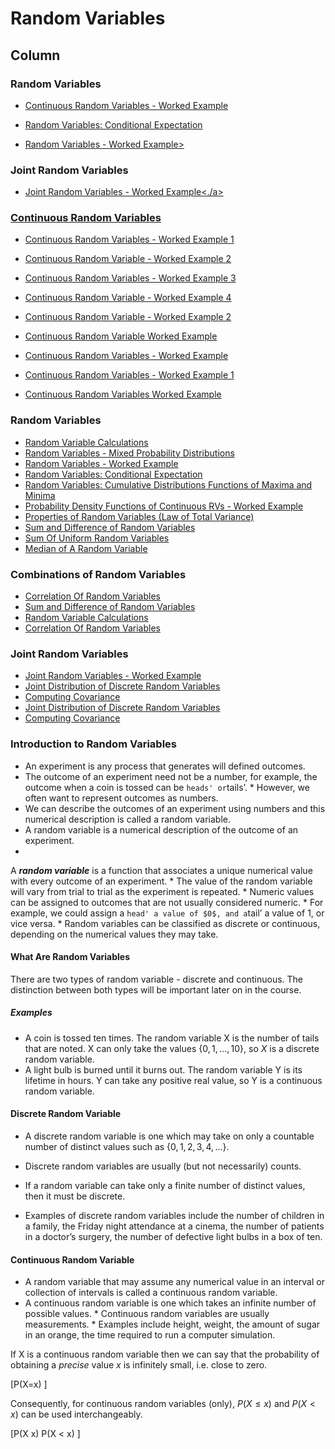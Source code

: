 Random Variables {data-navmenu="Random Variables"}
===========================================================

Column {.tabset}
-----------------------------------


### Random Variables

* <a href = "https://youtu.be/HRINuaUvGiY/"> Continuous Random Variables - Worked Example </a>
* <a href = "https://youtu.be/lxQEM8J8VrU/"> Random Variables: Conditional Expectation </a>

* <a href = "https://youtu.be/FdUo59EtA9Q/">Random Variables - Worked Example></a>

### Joint Random Variables 

* <a href = "https://youtu.be/jGzLUVFUgQ4/">Joint Random Variables - Worked Example<./a>


### Continuous Random Variables


* <a href = "https://youtu.be/LfJbK0jYh3M/"> Continuous Random Variables - Worked Example 1 </a>

* <a href = "https://youtu.be/QR4xS_WsCPA/"> Continuous Random Variable - Worked Example 2 </a>

* <a href = "https://youtu.be/N3oXRf2_Vmo/"> Continuous Random Variables - Worked Example 3</a>

* <a href = "https://youtu.be/rodfSPYXdh8/">Continuous Random Variable -  Worked Example 4 </a>



* <a href="https://youtu.be/QR4xS_WsCPA/">	Continuous Random Variable - Worked Example 2	</a>	
* <a href="https://youtu.be/rodfSPYXdh8/">	Continuous Random Variable Worked Example	</a>	
* <a href="https://youtu.be/HRINuaUvGiY/">	Continuous Random Variables -  Worked Example	</a>	
* <a href="https://youtu.be/LfJbK0jYh3M/">	Continuous Random Variables -  Worked Example 1	</a>	
* <a href="https://youtu.be/N3oXRf2_Vmo/">	Continuous Random Variables Worked Example	</a>	



### Random Variables


* <a href="https://youtu.be/BT67xUT8KGI/">	Random Variable Calculations	</a>	
* <a href="https://youtu.be/rJGWcfBD-EI/">	Random Variables - Mixed Probability Distributions	</a>	
* <a href="https://youtu.be/FdUo59EtA9Q/">	Random Variables - Worked Example	</a>	
* <a href="https://youtu.be/lxQEM8J8VrU/">	Random Variables: Conditional Expectation	</a>	
* <a href="https://youtu.be/aceFFyJCT4k/">	Random Variables: Cumulative Distributions Functions of Maxima and Minima	</a>	
* <a href="https://youtu.be/NGIUtX8OojA/">	Probability Density Functions of Continuous RVs - Worked Example	</a>	
* <a href="https://youtu.be/I-2iuiWwg8g/">	Properties of Random Variables (Law of Total Variance)	</a>	
* <a href="https://youtu.be/Rgi--7ScoUk/">	Sum and Difference of Random Variables	</a>	
* <a href="https://youtu.be/OBIUmaHGgfA/">	Sum Of Uniform Random Variables	</a>	
* <a href="https://youtu.be/nWEQlEqjLeQ/">	Median of A Random Variable	</a>	



### Combinations of Random Variables

* <a href = "https://youtu.be/UVukG1mRN_8/">Correlation Of Random Variables </a>
* <a href = "https://youtu.be/Rgi--7ScoUk/">Sum and Difference of Random Variables</a>
* <a href = "https://youtu.be/BT67xUT8KGI/">Random Variable Calculations</a>
* <a href = "https://youtu.be/UVukG1mRN_8/">Correlation Of Random Variables</a>


### Joint Random Variables

* <a href="https://www.youtube.com/embed/1yhu2Bmx7xw" >Joint Random Variables - Worked Example	</a>	
* <a href="https://www.youtube.com/embed/Xvq3RTCvd2g" >Joint Distribution of Discrete Random Variables</a>
* <a href="https://www.youtube.com/embed/8dLpooHUP4A" >Computing Covariance</a>
* <a href="https://www.youtube.com/embed/dgk5fJ3VjKI" >Joint Distribution of Discrete Random Variables</a>
* <a href="https://www.youtube.com/embed/ngIcXIrxEmU" >Computing Covariance </a>

### Introduction to Random Variables


*  An experiment is any process that generates will defined outcomes.
*  The outcome of an experiment need not be a number, for example, the outcome when a coin is tossed can be `heads' or `tails'. * 
	However, we often want to represent outcomes as numbers. 
*  We can describe the outcomes of an experiment using numbers and this numerical description is called a random variable.	
*  A random variable is a numerical description of the outcome of an experiment.
* 

A ***random variable*** is a function that associates a unique numerical value with every outcome of an experiment.
*  The value of the random variable will vary from trial to trial as the experiment is repeated.
*  Numeric values can be assigned to outcomes that are not usually considered numeric. 
*  For example, we could assign a `head' a value of $0$, and a `tail' a value of $1$, or vice versa.
*  Random variables can be classified as discrete or continuous, depending on the numerical values they may take.

<p>

#### What Are Random Variables

There are two types of random variable - discrete and continuous. The distinction between both types will be important later on in the course.

<p>
<h5>Examples</h5>

*   A coin is tossed ten times. The random variable X is the number of tails that are noted.
X can only take the values $\{0, 1, ..., 10\}$, so $X$ is a discrete random variable.
*   A light bulb is burned until it burns out. The random variable Y is its lifetime in hours.
Y can take any positive real value, so Y is a continuous random variable.

#### Discrete Random Variable

*   A discrete random variable is one which may take on only a countable number of distinct values such as $\{0, 1, 2, 3, 4, ... \}$.

* Discrete random variables are usually (but not necessarily) counts. 

* If a random variable can take only a finite number of distinct values, then it must be discrete. 

* Examples of discrete random variables include the number of children in a family, the Friday night attendance at a cinema, the number of patients in a doctor's surgery, the number of defective light bulbs in a box of ten.


<p>


#### Continuous Random Variable
 
*  A random variable that may assume any numerical value in an interval or collection of intervals is called a continuous random variable.
* 
A continuous random variable is one which takes an infinite number of possible values. *  Continuous random variables are usually measurements. *  Examples include height, weight, the amount of sugar in an orange, the time required to run a computer simulation. 
<p>

If X is a continuous random variable then we can say that the probability of obtaining a *precise* value $x$ is infinitely small, i.e. close to zero.

\[P(X=x) \approx 0 \]

Consequently, for continuous random variables (only),  $P(X \leq x)$ and $P(X < x)$ can be used interchangeably.

\[P(X \leq x) \approx P(X < x) \]

